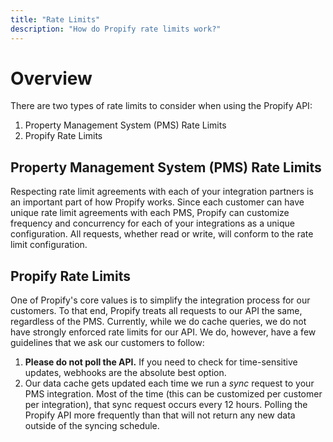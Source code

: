 ```yaml
---
title: "Rate Limits"
description: "How do Propify rate limits work?"
---
```


# Overview
There are two types of rate limits to consider when using the Propify API:
1. Property Management System (PMS) Rate Limits 
2. Propify Rate Limits

## Property Management System (PMS) Rate Limits
Respecting rate limit agreements with each of your integration partners is an important part of how Propify works. Since each customer can have unique rate limit agreements with each PMS, Propify can customize frequency and concurrency for each of your integrations as a unique configuration. All requests, whether read or write, will conform to the rate limit configuration.

## Propify Rate Limits
One of Propify's core values is to simplify the integration process for our customers. To that end, Propify treats all requests to our API the same, regardless of the PMS. Currently, while we do cache queries, we do not have strongly enforced rate limits for our API. We do, however, have a few guidelines that we ask our customers to follow:
1. **Please do not poll the API.** If you need to check for time-sensitive updates, webhooks are the absolute best option.
2. Our data cache gets updated each time we run a _sync_ request to your PMS integration. Most of the time (this can be customized per customer per integration), that sync request occurs every 12 hours. Polling the Propify API more frequently than that will not return any new data outside of the syncing schedule.
